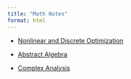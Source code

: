 ```yaml
---
title: "Math Notes"
format: html
---
```


- [Nonlinear and Discrete Optimization](https://drive.google.com/file/d/1zaunvyhQlbXzFnlyi0w-aB4yH-A7xv8d/view){target="_blank"}

- [Abstract Algebra](https://drive.google.com/file/d/19lMeFmPXgPKUIMf1FlbHN2DOLJXPaW_O/view){target="_blank"}

- [Complex Analysis](https://drive.google.com/file/d/17UanqhN-c3PH83Z2GnUJSqTrcHmhmA7o/view){target="_blank"}